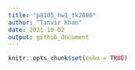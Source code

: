 ```yaml
---
title: "p8105_hw1_tk2886"
author: "Tanvir Khan"
date: 2021-10-02
output: github_document
---
```


```r
knitr::opts_chunk$set(echo = TRUE)
```


